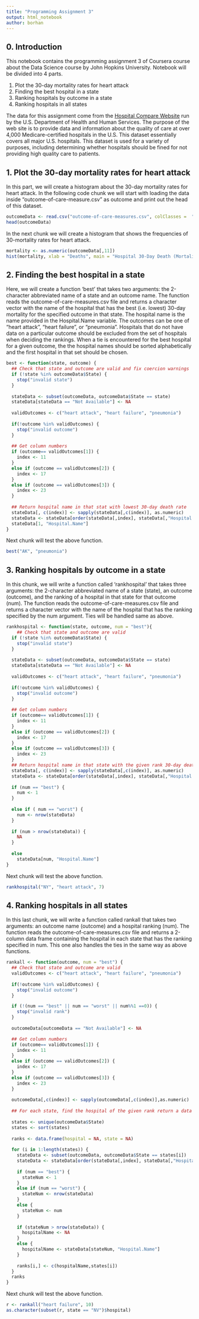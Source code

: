 ---
title: "Programming Assignment 3"
output: html_notebook
author: borhan
---
## 0. Introduction

This notebook contains the programming assignment 3 of Coursera course about the Data Science course by John Hopkins University. Notebook will be divided into 4 parts.

1. Plot the 30-day mortality rates for heart attack
2. Finding the best hospital in a state
3. Ranking hospitals by outcome in a state
4. Ranking hospitals in all states

The data for this assignment come from the [Hospital Compare Website](http://hospitalcompare.hhs.gov)
run by the U.S. Department of Health and Human Services. The purpose of the web site is to provide data and
information about the quality of care at over 4,000 Medicare-certified hospitals in the U.S. This dataset essentially covers all major U.S. hospitals. This dataset is used for a variety of purposes, including determining
whether hospitals should be fined for not providing high quality care to patients. 

## 1. Plot the 30-day mortality rates for heart attack

In this part, we will create a histogram about the 30-day mortality rates for heart attack. In the following code chunk we will start with loading the data inside "outcome-of-care-measure.csv" as outcome and print out the head of this dataset.

```{r}
outcomeData <- read.csv("outcome-of-care-measures.csv", colClasses =  "character")
head(outcomeData)
```

In the next chunk we will create a histogram that shows the frequencies of 30-mortality rates for heart attack.

```{r}
mortality <- as.numeric(outcomeData[,11])
hist(mortality, xlab = "Deaths", main = "Hospital 30-Day Death (Mortality) Rates from Heart Attack", col = "lightsteelblue")
```

## 2. Finding the best hospital in a state

Here, we will create a function 'best' that takes two arguments: the 2-character abbreviated name of a state and an
outcome name. The function reads the outcome-of-care-measures.csv file and returns a character vector
with the name of the hospital that has the best (i.e. lowest) 30-day mortality for the specified outcome
in that state. The hospital name is the name provided in the Hospital.Name variable. The outcomes can
be one of “heart attack”, “heart failure”, or “pneumonia”. Hospitals that do not have data on a particular
outcome should be excluded from the set of hospitals when deciding the rankings. When a tie is encountered for the best hospital for a given outcome, the the hospital names should be sorted alphabetically and the first hospital in that set should be chosen. 

```{r}
best <- function(state, outcome) {
  ## Check that state and outcome are valid and fix coercion warnings
  if (!state %in% outcomeData$State) {
    stop("invalid state")
  }
  
  stateData <- subset(outcomeData, outcomeData$State == state)
  stateData[stateData == "Not Available"] <- NA
  
  validOutcomes <- c("heart attack", "heart failure", "pneumonia")
  
  if(!outcome %in% validOutcomes) {
    stop("invalid outcome")
  }
  
  ## Get column numbers
  if (outcome== validOutcomes[1]) {
    index <- 11
  }
  else if (outcome == validOutcomes[2]) {
    index <- 17
  }
  else if (outcome == validOutcomes[3]) {
    index <- 23
  }
  
  ## Return hospital name in that stat with lowest 30-day death rate
  stateData[, c(index)] <- sapply(stateData[,c(index)], as.numeric)
  stateData <- stateData[order(stateData[,index], stateData[,"Hospital.Name"], na.last = NA),]
  stateData[1, "Hospital.Name"]
}
```

Next chunk will test the above function.

```{r}
best("AK", "pneumonia")

```

## 3. Ranking hospitals by outcome in a state

In this chunk, we will write a function called 'rankhospital' that takes three arguments: the 2-character abbreviated name of a state (state), an outcome (outcome), and the ranking of a hospital in that state for that outcome (num). The function reads the outcome-of-care-measures.csv file and returns a character vector with the name of the hospital that has the ranking specified by the num argument. Ties will be handled same as above.

```{r}
rankhospital <- function(state, outcome, num = "best"){
    ## Check that state and outcome are valid
  if (!state %in% outcomeData$State) {
    stop("invalid state")
  }
  
  stateData <- subset(outcomeData, outcomeData$State == state)
  stateData[stateData == "Not Available"] <- NA
  
  validOutcomes <- c("heart attack", "heart failure", "pneumonia")
  
  if(!outcome %in% validOutcomes) {
    stop("invalid outcome")
  }
  
  ## Get column numbers
  if (outcome== validOutcomes[1]) {
    index <- 11
  }
  else if (outcome == validOutcomes[2]) {
    index <- 17
  }
  else if (outcome == validOutcomes[3]) {
    index <- 23
  }
  ## Return hospital name in that state with the given rank 30-day death rate
  stateData[, c(index)] <- sapply(stateData[,c(index)], as.numeric)
  stateData <- stateData[order(stateData[,index], stateData[,"Hospital.Name"], na.last = NA),]
  
  if (num == "best") {
    num <- 1
  }
  
  else if ( num == "worst") {
    num <- nrow(stateData)
  }
  
  if (num > nrow(stateData)) {
    NA
  }
  
  else
    stateData[num, "Hospital.Name"]
}
```

Next chunk will test the above function.

```{r}
rankhospital("NY", "heart attack", 7)

```

## 4. Ranking hospitals in all states

In this last chunk, we will write a function called rankall that takes two arguments: an outcome name (outcome) and a hospital ranking (num). The function reads the outcome-of-care-measures.csv file and returns a 2-column data frame containing the hospital in each state that has the ranking specified in num. This one also handles the ties in the same way as above functions. 

```{r}
rankall <- function(outcome, num = "best") {
  ## Check that state and outcome are valid
  validOutcomes <- c("heart attack", "heart failure", "pneumonia")
  
  if(!outcome %in% validOutcomes) {
    stop("invalid outcome")
  }

  if (!(num == "best" || num == "worst" || num%%1 ==0)) {
    stop("invalid rank")
  }
  
  outcomeData[outcomeData == "Not Available"] <- NA

  ## Get column numbers
  if (outcome== validOutcomes[1]) {
    index <- 11
  }
  else if (outcome == validOutcomes[2]) {
    index <- 17
  }
  else if (outcome == validOutcomes[3]) {
    index <- 23
  }
  
  outcomeData[,c(index)] <- sapply(outcomeData[,c(index)],as.numeric)
  
  ## For each state, find the hospital of the given rank return a data frame with the hospital names and the     (abbreviated) state name
  
  states <- unique(outcomeData$State)
  states <- sort(states)
  
  ranks <- data.frame(hospital = NA, state = NA)
  
  for (i in 1:length(states)) {
    stateData <- subset(outcomeData, outcomeData$State == states[i])
    stateData <- stateData[order(stateData[,index], stateData[,"Hospital.Name"], na.last = NA),]
    
    if (num == "best") {
      stateNum <- 1
    }
    else if (num == "worst") {
      stateNum <- nrow(stateData)
    }
    else {
      stateNum <- num
    }
    
    if (stateNum > nrow(stateData)) {
      hospitalName <- NA
    }
    else {
      hospitalName <- stateData[stateNum, "Hospital.Name"]
    }
    
    ranks[i,] <- c(hospitalName,states[i])
  }
  ranks
}

```

Next chunk will test the above function.

```{r}
r <- rankall("heart failure", 10)
as.character(subset(r, state == "NV")$hospital)
```